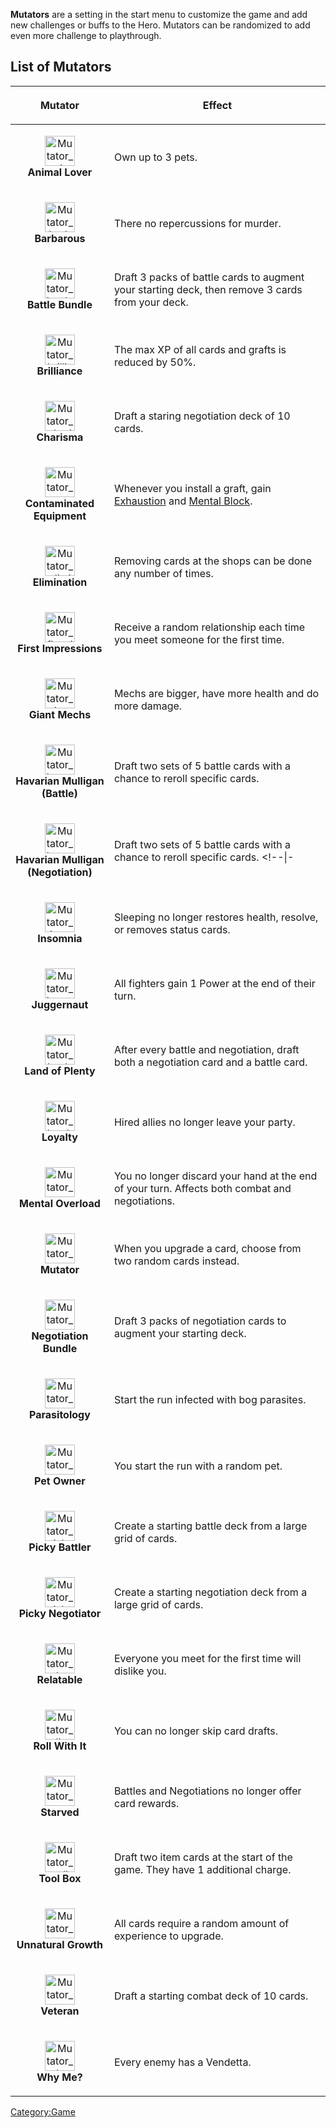 '''Mutators''' are a setting in the start menu to customize the game and add new challenges or buffs to the Hero. Mutators can be randomized to add even more challenge to playthrough.

==List of Mutators==
{| class="wikitable" width="80%"
!Mutator
!Effect
|-
|style="text-align:center"|[[File:Mutator animal lover.png|48px]]<br>'''Animal Lover'''
|Own up to 3 pets.
|-
|style="text-align:center"|[[File:Mutator barbarous.png|48px]]<br>'''Barbarous'''
|There no repercussions for murder.
|-
|style="text-align:center"|[[File:Mutator battle bundle.png|48px]]<br>'''Battle Bundle'''
|Draft 3 packs of battle cards to augment your starting deck, then remove 3 cards from your deck.
|-
|style="text-align:center"|[[File:Mutator brilliance.png|48px]]<br>'''Brilliance'''
|The max XP of all cards and grafts is reduced by 50%.
|-
|style="text-align:center"|[[File:Mutator charisma.png|48px]]<br>'''Charisma'''
|Draft a staring negotiation deck of 10 cards.
|-
|style="text-align:center"|[[File:Mutator contaminated equipment.png|48px]]<br>'''Contaminated Equipment'''
|Whenever you install a graft, gain [[Exhaustion]] and [[Mental Block]].
|-
|style="text-align:center"|[[File:Mutator elimination.png|48px]]<br>'''Elimination'''
|Removing cards at the shops can be done any number of times.
|-
|style="text-align:center"|[[File:Mutator first impressions.png|48px]]<br>'''First Impressions'''
|Receive a random relationship each time you meet someone for the first time.
|-
|style="text-align:center"|[[File:Mutator giant mechs.png|48px]]<br>'''Giant Mechs'''
|Mechs are bigger, have more health and do more damage.
|-
|style="text-align:center"|[[File:Mutator havarian mulligan battle.png|48px]]<br>'''Havarian Mulligan<br>(Battle)'''
|Draft two sets of 5 battle cards with a chance to reroll specific cards.
|-
|style="text-align:center"|[[File:Mutator havarian mulligan negotiation.png|48px]]<br>'''Havarian Mulligan<br>(Negotiation)'''
|Draft two sets of 5 battle cards with a chance to reroll specific cards.
<!--|-
|style="text-align:center"|[[File:Mutator hollow.png|48px]]<br>'''Hollow'''
|You no longer restore resolve after battle.-->
|-
|style="text-align:center"|[[File:Mutator insomnia.png|48px]]<br>'''Insomnia'''
|Sleeping no longer restores health, resolve, or removes status cards. 
|-
|style="text-align:center"|[[File:Mutator juggernaut.png|48px]]<br>'''Juggernaut'''
|All fighters gain 1 Power at the end of their turn.
|-
|style="text-align:center"|[[File:Mutator land of plenty.png|48px]]<br>'''Land of Plenty'''
|After every battle and negotiation, draft both a negotiation card and a battle card.
|-
|style="text-align:center"|[[File:Mutator loyalty.png|48px]]<br>'''Loyalty'''
|Hired allies no longer leave your party.
|-
|style="text-align:center"|[[File:Mutator mental overload.png|48px]]<br>'''Mental Overload'''
|You no longer discard your hand at the end of your turn. Affects both combat and negotiations.
|-
|style="text-align:center"|[[File:Mutator mutator.png|48px]]<br>'''Mutator'''
|When you upgrade a card, choose from two random cards instead.
|-
|style="text-align:center"|[[File:Mutator negotiation bundle.png|48px]]<br>'''Negotiation Bundle'''
|Draft 3 packs of negotiation cards to augment your starting deck.
|-
|style="text-align:center"|[[File:Mutator parasitology.png|48px]]<br>'''Parasitology'''
|Start the run infected with bog parasites.
|-
|style="text-align:center"|[[File:Mutator pet owner.png|48px]]<br>'''Pet Owner'''
|You start the run with a random pet.
|-
|style="text-align:center"|[[File:Mutator picky draft battle.png|48px]]<br>'''Picky Battler'''
|Create a starting battle deck from a large grid of cards.
|-
|style="text-align:center"|[[File:Mutator picky draft negotiation.png|48px]]<br>'''Picky Negotiator'''
|Create a starting negotiation deck from a large grid of cards.
|-
|style="text-align:center"|[[File:Mutator relatable.png|48px]]<br>'''Relatable'''
|Everyone you meet for the first time will dislike you.
|-
|style="text-align:center"|[[File:Mutator roll with it.png|48px]]<br>'''Roll With It'''
|You can no longer skip card drafts.
|-
|style="text-align:center"|[[File:Mutator starved.png|48px]]<br>'''Starved'''
|Battles and Negotiations no longer offer card rewards.
|-
|style="text-align:center"|[[File:Mutator toolbox.png|48px]]<br>'''Tool Box'''
|Draft two item cards at the start of the game. They have 1 additional charge.
|-
|style="text-align:center"|[[File:Mutator unnatural growth.png|48px]]<br>'''Unnatural Growth'''
|All cards require a random amount of experience to upgrade.
|-
|style="text-align:center"|[[File:Mutator veteran.png|48px]]<br>'''Veteran'''
|Draft a starting combat deck of 10 cards.
|-
|style="text-align:center"|[[File:Mutator why me.png|48px]]<br>'''Why Me?'''
|Every enemy has a Vendetta.
|}

[[Category:Game]]